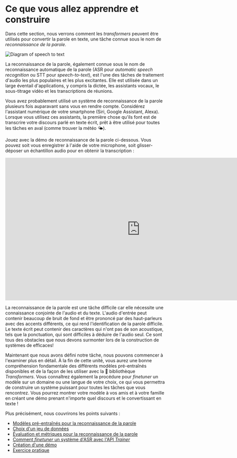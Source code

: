 # Ce que vous allez apprendre et construire

Dans cette section, nous verrons comment les *transformers* peuvent être utilisés pour convertir la parole en texte, une tâche connue sous le nom de _reconnaissance de la parole_.

<div class="flex justify-center">
    <img src="https://huggingface.co/datasets/huggingface-course/audio-course-images/resolve/main/asr_diagram.png" alt="Diagram of speech to text">
</div>


La reconnaissance de la parole, également connue sous le nom de reconnaissance automatique de la parole (ASR pour *automatic speech recognition* ou STT pour *speech-to-text*), est l'une des tâches de traitement d'audio les plus populaires et les plus excitantes. Elle est utilisée dans un large éventail d'applications, y compris la dictée, les assistants vocaux, le sous-titrage vidéo et les transcriptions de réunions.

Vous avez probablement utilisé un système de reconnaissance de la parole  plusieurs fois auparavant sans vous en rendre compte. Considérez l'assistant numérique de votre smartphone (Siri, Google Assistant, Alexa). Lorsque vous utilisez ces assistants, la première chose qu'ils font est de transcrire votre discours parlé en texte écrit, prêt à être utilisé pour toutes les tâches en aval (comme trouver la météo 🌤️).

Jouez avec la démo de reconnaissance de la parole ci-dessous. Vous pouvez soit vous enregistrer à l'aide de votre microphone, soit glisser-déposer un échantillon audio pour en obtenir la transcription : 

<iframe src="https://course-demos-whisper-small.hf.space" frameborder="0" width="850" height="450"> </iframe>


La reconnaissance de la parole est une tâche difficile car elle nécessite une connaissance conjointe de l'audio et du texte. L'audio d'entrée peut contenir beaucoup de bruit de fond et être prononcé par des haut-parleurs avec des accents différents, ce qui rend l'identification de la parole difficile. Le texte écrit peut contenir des caractères qui n'ont pas de son acoustique, tels que la ponctuation, qui sont difficiles à déduire de l'audio seul. Ce sont tous des obstacles que nous devons surmonter lors de la construction de systèmes de efficaces!

Maintenant que nous avons défini notre tâche, nous pouvons commencer à l'examiner plus en détail. À la fin de cette unité, vous aurez une bonne compréhension fondamentale des différents modèles pré-entraînés disponibles et de la façon de les utiliser avec la 🤗 bibliothèque *Transformers*. Vous connaîtrez également la procédure pour *finetuner* un modèle sur un domaine ou une langue de votre choix, ce qui vous permettra de construire un système puissant pour toutes les tâches que vous rencontrez. Vous pourrez montrer votre modèle à vos amis et à votre famille en créant une démo prenant n'importe quel discours et le convertissant en texte !

Plus précisément, nous couvrirons les points suivants :

* [Modèles pré-entraînés pour la reconnaissance de la parole](asr_models)
* [Choix d'un jeu de données](choosing_dataset)
* [Évaluation et métriques pour la reconnaissance de la parole](evaluation)
* [Comment *finetuner* un système d'ASR avec l'API *Trainer*](fine-tuning)
* [Création d'une démo](demo)
* [Exercice pratique](hands_on)